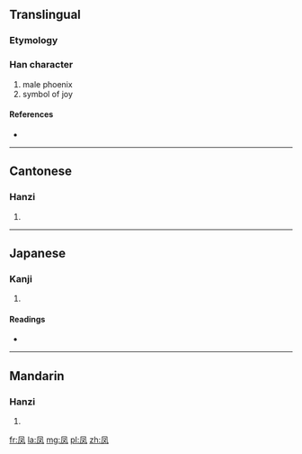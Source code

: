 {{also|鳳}}
==Translingual==

===Etymology===
{{Han simp|鳳|f=鳥|t=乂}}

===Han character===
{{Han char|rn=16|rad=几|as=02|sn=4|four=|canj=竹弓水 (HNE)}}

# male phoenix
# symbol of joy

====References====
* {{Han ref|kx=0134.031|dkj=01743|dj=0299.130|hdz=10276.070|uh=51E4|ud=20964}}

----

==Cantonese==

===Hanzi===
{{yue-hanzi|jyut=|y=fung6|tra=鳳}}

# {{defn|Cantonese|sort=几02}}

----

==Japanese==

===Kanji===
{{ja-kanji|grade=|rs=几02}}

# {{defn|Japanese|sort=几02}}

====Readings====
* {{ja-readings|on=[[ほう]] (hō)|kun=}}

----

==Mandarin==

===Hanzi===
{{cmn-hanzi|tra=鳳|pin=[[fèng]] ([[feng4]])|wg=feng<sup>4</sup>}}

# {{defn|Mandarin|sort=几02}}

[[fr:凤]]
[[la:凤]]
[[mg:凤]]
[[pl:凤]]
[[zh:凤]]